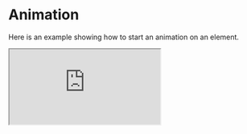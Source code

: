 # Animation

Here is an example showing how to start an animation on an element.

<iframe
  src='https://2txj2q-8000.csb.app'
  style={{
    width: "100%",
    height: "500px",
    marginTop: "24px",
    border: "0",
    borderRadius: "4px",
    overflow: "hidden",
  }}
  title='iCraft Player - disabled'
/>

[![Edit iCraft Player - Demo(animation)](https://codesandbox.io/static/img/play-codesandbox.svg)](https://codesandbox.io/p/devbox/trusting-merkle-2txj2q?embed=1&file=%2Fsrc%2Fpages%2Findex.tsx)

```tsx

import type {
  ICraftPlayerInstance,
} from "@icraft/player";
import { ICraftPlayer } from "@icraft/player";
import { useRef } from "react";

export default () => {
  const instanceRef = useRef<ICraftPlayerInstance>();

  const onReady = ()=>{
    const ins = instanceRef.current
    const nginx = ins.getElementsByName('Nginx')[0]
    nginx.startHeartbeatAnimation();
  }

  return (
    <ICraftPlayer
      fileUrl="/docker.iplayer"
      ref={instanceRef}
      onReady={onReady}
    />
  );
};

```
